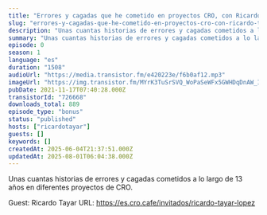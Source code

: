 ```yaml
---
title: "Errores y cagadas que he cometido en proyectos CRO, con Ricardo Tayar"
slug: "errores-y-cagadas-que-he-cometido-en-proyectos-cro-con-ricardo-tayar"
description: "Unas cuantas historias de errores y cagadas cometidos a lo largo de 13 años en diferentes proyectos de CRO.\n\nGuest: Ricardo Tayar\nURL: https://es.cro.cafe/invitados/ricardo-tayar-lopez"
summary: "Unas cuantas historias de errores y cagadas cometidos a lo largo de 13 años en diferentes proyectos de CRO."
episode: 0
season: 1
language: "es"
duration: "1508"
audioUrl: "https://media.transistor.fm/e420223e/f6b0af12.mp3"
imageUrl: "https://img.transistor.fm/MYrK3TuSrSVQ_WoPaSeWFx5GWHDqDnAW_Iroux3nFUI/rs:fill:0:0:1/w:1400/h:1400/q:60/mb:500000/aHR0cHM6Ly9pbWct/dXBsb2FkLXByb2R1/Y3Rpb24udHJhbnNp/c3Rvci5mbS9kZWU1/YzVkMjM0OWM2MzI4/YmM1ZTQxODllYTQx/YmNmMC5qcGc.webp"
pubDate: 2021-11-17T07:40:28.000Z
transistorId: "726668"
downloads_total: 889
episode_type: "bonus"
status: "published"
hosts: ["ricardotayar"]
guests: []
keywords: []
createdAt: 2025-06-04T21:37:51.000Z
updatedAt: 2025-08-01T06:04:38.000Z
---
```


Unas cuantas historias de errores y cagadas cometidos a lo largo de 13 años en diferentes proyectos de CRO.

Guest: Ricardo Tayar
URL: https://es.cro.cafe/invitados/ricardo-tayar-lopez
